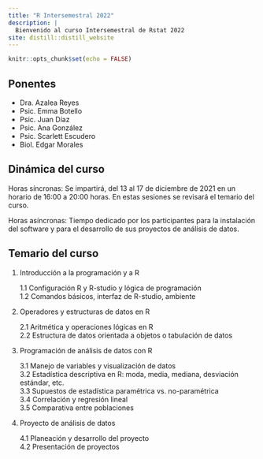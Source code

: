 ```yaml
---
title: "R Intersemestral 2022"
description: |
  Bienvenido al curso Intersemestral de Rstat 2022
site: distill::distill_website
---
```


```r
knitr::opts_chunk$set(echo = FALSE)
```

## Ponentes

* Dra. Azalea Reyes
* Psic. Emma Botello
* Psic. Juan Díaz
* Psic. Ana González
* Psic. Scarlett Escudero
* Biol. Edgar Morales

## Dinámica del curso
Horas síncronas: Se impartirá, del 13 al 17 de diciembre de 2021 en un horario de 16:00 a 20:00 horas. En estas sesiones se revisará el temario del curso.

Horas asíncronas: Tiempo dedicado por los participantes para la instalación del software y para el desarrollo de sus proyectos de análisis de datos.

## Temario del curso

1. Introducción a la programación y a R

    1.1 Configuración R y R-studio y lógica de programación    
    1.2 Comandos básicos, interfaz de R-studio, ambiente    
    
2. Operadores y estructuras de datos en R

    2.1 Aritmética y operaciones lógicas en R   
    2.2 Estructura de datos orientada a objetos o tabulación de datos   

3. Programación de análisis de datos con R

    3.1 Manejo de variables y visualización de datos    
    3.2 Estadística descriptiva en R: moda, media, mediana, desviación estándar, etc.   
    3.3 Supuestos de estadística paramétrica vs. no-paramétrica   
    3.4 Correlación y regresión lineal    
    3.5 Comparativa entre poblaciones   

4. Proyecto de análisis de datos

    4.1 Planeación y desarrollo del proyecto    
    4.2 Presentación de proyectos   
